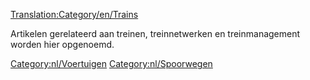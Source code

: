 [[Translation:Category/en/Trains]]

{{nl/artikel principaal}}

Artikelen gerelateerd aan treinen, treinnetwerken en treinmanagement worden hier opgenoemd.

[[Category:nl/Voertuigen]]
[[Category:nl/Spoorwegen]]
